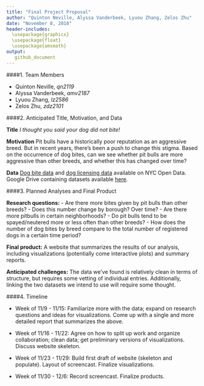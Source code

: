 ```yaml
---
title: "Final Project Proposal"
author: "Quinton Neville, Alyssa Vanderbeek, Lyuou Zhang, Zelos Zhu"
date: "November 8, 2018"
header-includes: 
  \usepackage{graphicx}
  \usepackage{float}
  \usepackage{amsmath}
output:
   github_document
---
```


####1. Team Members 

- Quinton Neville, *qn2119*
- Alyssa Vanderbeek, *amv2187*
- Lyuou Zhang, *lz2586*
- Zelos Zhu, *zdz2101*

####2. Anticipated Title, Motivation, and Data

**Title** *I thought you said your dog did not bite!*

**Motivation** Pit bulls have a historically poor reputation as an aggressive breed. But in recent years, there's been a push to change this stigma. Based on the occurrence of dog bites, can we see whether pit bulls are more aggressive than other breeds, and whether this has changed over time?

**Data** [Dog bite data](https://data.cityofnewyork.us/Health/DOHMH-Dog-Bite-Data/rsgh-akpg) and [dog licensing data](https://data.cityofnewyork.us/Health/NYC-Dog-Licensing-Dataset/nu7n-tubp) available on NYC Open Data. Google Drive containing datasets available [here](https://drive.google.com/drive/folders/1wZfIbv9UWAoI-YO1mwRgoXmU-ucr0inX).


####3. Planned Analyses and Final Product

**Research questions:**
- Are there more bites given by pit bulls than other breeds?
  - Does this number change by borough? Over time? 
- Are there more pitbulls in certain neighborhoods?
- Do pit bulls tend to be spayed/neutered more or less often than other breeds?
- How does the number of dog bites by breed compare to the total number of registered dogs in a certain time period?

**Final product:**
A website that summarizes the results of our analysis, including visualizations (potentially come interactive plots) and summary reports. 

**Anticipated challenges:**
The data we've found is relatively clean in terms of structure, but requires some vetting of individual entries. Additionally, linking the two datasets we intend to use will require some thought. 



####4. Timeline

- Week of 11/9 - 11/15:
    Familiarize more with the data; expand on research questions and ideas for visualizations. Come up with a single and more detailed report that summarizes the above.

- Week of 11/16 - 11/22:
    Agree on how to split up work and organize collaboration; clean data; get preliminary versions of visualizations. Discuss website skeleton.

- Week of 11/23 - 11/29:
    Build first draft of website (skeleton and populate). Layout of screencast. Finalize visualizations.

- Week of 11/30 - 12/6:
    Record screencast. Finalize products.
    